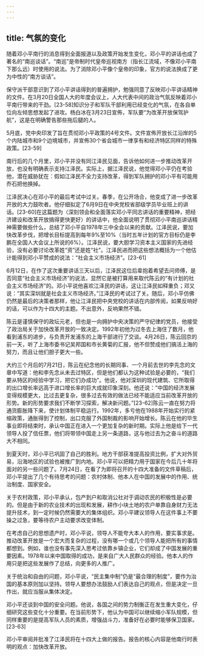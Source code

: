 ```yaml
---
---
---
```

title: 气氛的变化
---



随着邓小平南行的消息得到全面报道以及政策开始发生变化，邓小平的讲话也成了著名的“南巡谈话”。“南巡”是帝制时代皇帝巡视南方（指长江流域，不像邓小平南下那么远）时使用的说法。为了消除邓小平像个皇帝的印象，官方的说法换成了更为中性的“南方谈话”。

保守派干部意识到了邓小平讲话得到的普遍拥护，勉强同意了反映邓小平讲话精神的文件。在3月20日全国人大的年度会议上，人大代表中间的政治气氛反映着邓小平南行带来的干劲。[23-58]知识分子和军队干部利用已经变化的气氛，在各自单位向左倾思想发起了进攻。杨白冰在3月23日宣佈，军队要“为改革开放保驾护航”，这是在明确警告那些拖后腿的人。

5月底，党中央印发了旨在贯彻邓小平政策的4号文件。文件宣佈开放长江沿岸的5个内陆城市和9个边境城市，并宣佈30个省会城市一律享有和经济特区同样的特殊政策。[23-59]

南行后的几个月里，邓小平并没有同江泽民见面，告诉他如何进一步推动改革开放，也没有明确表示支持江泽民。实际上，据江泽民说，他觉得邓小平仍在考验他，潜在威胁犹在：假如江泽民不全力支持改革，得到军队拥护的邓小平有可能用乔石把他换掉。

江泽民决心在邓小平的最后考试中过关。春季，在公开场合，他变成了进一步改革开放的大力鼓吹者。他仔细拟定了6月9日在中央党校省部级学员毕业班上的讲话。[23-60]在这篇题为〈深刻领会和全面落实邓小平同志讲话的重要精神，把经济建设和改革开放搞得更快更好〉的讲话中，他全面说明了贯彻邓小平南巡讲话精神需要做些什么，总结了邓小平自1978年三中全会以来的贡献。江泽民说，要加快改革步伐，把增长目标提高到每年9%至10%（当时五年计划的官方目标仍是李鹏在全国人大会议上所说的6%）。江泽民说，要大胆学习资本主义国家的先进经验，没有必要讨论改革姓“资”还是姓“社”。江泽民进而把这些想法概括为一个他估计能得到邓小平赞成的说法：“社会主义市场经济”。[23-61]

6月12日，在作了这次重要讲话三天以后，江泽民这位后辈抱着希望去问师傅，是否同意“社会主义市场经济”的说法，显然它是被打算用来取代陈云的“有计划的社会主义市场经济”的。邓小平说他喜欢江泽民的讲话，这让江泽民如释重负；邓又说：“其实深圳就是社会主义市场经济。”江泽民的考试过了关。随后，邓小平仿佛仍然是最后的决策者那样，他让江泽民把中央党校的讲话在内部传阅，如果反响好的话，可以作为十四大的主题。不出意外，反响果然不错。

陈云是谨慎保守的政坛元老，但也是一向拥护中央决策的严守纪律的党员，他接受了政治局关于加快改革开放的一致决定。1992年初他为过冬去上海住了数月，他看到浦东的进步，与负责开发浦东的上海干部进行了交谈。4月26日，陈云回京的前一天，听了上海市委书记吴邦国和市长黄菊的汇报，他不但赞成他们搞活上海的努力，而且让他们胆子更大一些。

大约三个月后的7月21日，陈云在纪念他的长期同事、一个月前去世的李先念的文章中写道：他和李先念从未去过特区，但是他们都认为这种试验是必要的，“我们要从特区的经验中学习，把它们办成功”。他说，他对深圳的现代建筑、它所取得的出口增长率远高于进口增长率的巨大成就印象深刻。他还说：“中国的经济发展变得规模更大，比过去更复杂，很多过去有效的做法已经不能适应当前改革开放的形势。新的形势要求我们不断学习探索，解决新问题。”[23-62]陈云一直在努力将通货膨胀降下来，使计划体制平稳运行。1992年，多亏他在1988年开始实行的紧缩政策，通胀得到了控制，出口克服了外国制裁的影响开始增长。陈云在他的毕生事业即将结束时，承认中国正在进入一个更加复杂的新时期。实际上他是给下一代领导人投了信任票，他们将带领中国走上另一条道路，这与他过去为之奋斗的道路大不相同。

到夏天时，邓小平已巩固了自己的胜利。地方干部获准提高投资比例，扩大对外贸易，沿海地区的试验也被推广到内地。邓小平可以把精力用于国家在今后几十年将面对的另一些问题了。7月24日，在看了为即将召开的十四大准备的文件草稿后，邓小平提出了几个有待思考的问题：农村体制、他本人在中国的发展中的作用、统治制度、国家安全。

关于农村政策，邓小平承认，包产到户和取消公社对于调动农民的积极性是必要的。但是由于新的农业技术的出现和发展，耕作小块土地的农户单靠自身财力无法提升技术，到一定时候仍然需要大的集体组织。邓小平建议领导人在这件事上不要操之过急，要等待农户主动要求改变体制。

在考虑自己的思想遗产时，邓小平说，领导人不能夸大本人的作用，要实事求是。推动改革开放是一个宏大而复杂的过程，没有哪一个或几个领导人能把所有的事情都想到。例如，谁也没有事先深入思考过依靠乡镇企业，它们却成了中国发展的重要因素。1978年以来中国取得的成功，是来自广大人民群众的经验。他本人的作用只是把这些发展作了总结，向更多的人推广。

关于统治和自由的问题，邓小平说，“民主集中制”仍是“最合理的制度”，要作为治国的基本原则加以坚持。领导人要想办法鼓励人们表达自己的观点，但是决定一旦作出，就应当服从集体决定。

邓小平还谈到中国的安全问题。他说，各国之间的势力制衡正在发生重大变化，仔细研究这些变化十分重要。在当前形势下，他认为中国可以继续缩小军队规模，但同样重要的是提高军队人员的素质，增强战斗力，准备好在必要时能够保卫国家。[23-63]

邓小平审阅并批准了江泽民将在十四大上做的报告。报告的核心内容是他南行时表明的观点：加快改革开放。